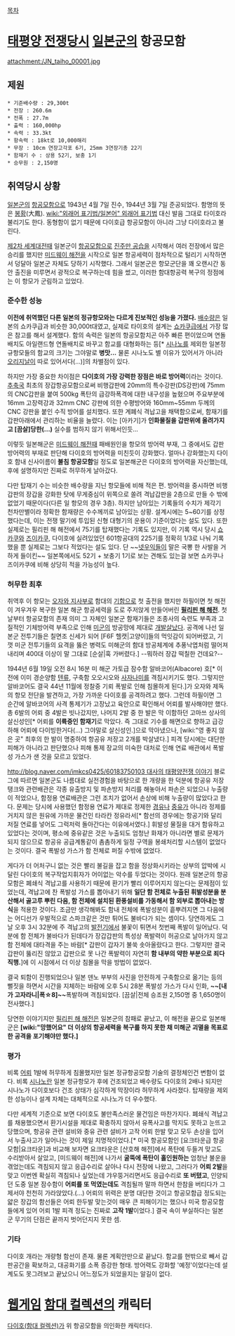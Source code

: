 [[목차]]

= [[태평양 전쟁]]당시 [[일본군]]의 항공모함 =
attachment:/JN_taiho_00001.jpg

== 제원 ==
 * 기준배수량 : 29,300t
 * 전장 : 260.6m
 * 전폭 : 27.7m
 * 출력 : 160,000hp
 * 속력 : 33.3kt
 * 항속력 : 18kt로 10,000해리
 * 무장 : 10cm 연장고각포 6기, 25mm 3연장기총 22기
 * 함재기 수 : 상용 52기, 보충 1기
 * 승무원 : 2,150명

== 취역당시 상황 ==
[[일본군]]의 [[항공모함]]으로 1943년 4월 7일 진수, 1944년 3월 7일 준공되었다. 함명의 뜻은 [[봉황]](大鳳). [[wiki:"외래어 표기법/일본어" 외래어 표기법]] 대신 발음 그대로 타이호라 불리기도 한다. 동형함이 없기 때문에 다이호급 항공모함이 아니라 그냥 다이호라고 불린다.

[[제2차 세계대전]]때 일본군이 [[항공모함]]으로 [[진주만 공습]]을 시작해서 여러 전장에서 많은 승리를 했지만 [[미드웨이 해전]]을 시작으로 일본 항공세력이 점차적으로 털리기 시작하면서 덩달아 일본군 자체도 당하기 시작했다. 그래서 일본군은 항모군단을 꽤 오랜시간 동안 출진을 미루면서 광적으로 복구하는데 힘을 썼고, 이러한 함대항공력 복구의 정점에는 이 항모가 군림하고 있었다.

=== 준수한 성능 ===
'''이전에 취역했던 다른 일본의 정규항모와는 다르게 진보적인 성능을 가졌다.''' [[배수량]]은 일본의 쇼카쿠급과 비슷한 30,000t대였고, 실제로 타이호의 설계는 [[쇼카쿠급]]에서 가장 많은 참고를 해서 설계했다. 함의 속력은 일본의 항공모함치곤 아주 빠른 편이었으며 연돌배치도 아일랜드형 연돌배치로 바꾸고 함교를 대형화하는 등[* [[시나노]]를 제외한 일본정규항모들의 함교의 크기는 그야말로 '''병맛...''' 물론 시나노도 별 이유가 있어서가 아니라 [[야마토급 전함|오리지날]]이 따로 있어서다(...)]의 차별점이 있다.

하지만 가장 중요한 차이점은 '''다이호의 가장 강력한 장점은 바로 방어력'''이라는 것이다. [[추축국]] 최초의 장갑항공모함으로써 비행갑판에 20mm의 특수강판(DS강판)에 75mm의 CNC갑판을 붙여 500kg 폭탄의 급강하폭격에 대한 내구성을 높혔으며 주요부분에 16mm 고장력강과 32mm CNC 강판에 의한 수평방어와 160mm~55mm 두께의 CNC 강판을 붙인 수직 방어를 설치했다. 또한 계폐식 격납고을 채택함으로써, 함재기를 갑판아래에서 관리하는 비율을 늘렸다. 이는 [아카기]가 '''인화물질을 갑판위에 올려가지고 [끔살]당한(...)''' 실수를 범하지 않기 위해서인듯...

이렇듯 일본해군은 [[미드웨이 해전]]때 패배원인을 항모의 방어력 부재, 그 중에서도 갑판 방어력의 부재로 판단해 다이호의 방어력을 미친듯이 강화했다. 얼마나 강화했는지 다이호 함내 신사이름이 '''불침 항공모함'''일 정도로 일본해군은 다이호의 방어력을 자신했는데, 후에 설명하지만 진짜로 허무하게 날아갔다.

다만 탑재기 수는 비슷한 배수량을 지닌 항모들에 비해 적은 편. 방어력을 중시하면 비행갑판의 장갑을 강화한 탓에 무게중심이 위쪽으로 쏠려 격납갑판을 2층으로 만들 수 밖에 없었기 때문이다(다른 일 항모의 경우 3층). 하지만 남아있는 기록들의 수치가 제각기 천차만별이라 정확한 함재량은 수수께끼로 남아있는 상황.
설계시에는 5~60기를 상정했다는데, 이는 전쟁 말기에 투입된 신형 대형기의 운용이 기준이었다는 설도 있다. 또한 실제로는 필리핀 해 해전에서 75기를 탑재했다는 기록도 있지만, 이 기록 역시 당시 [[쇼카쿠]]와 [[즈이카쿠]], 다이호에 실려있었던 601항공대의 225기를 정확히 1/3로 나눠 기록했을 뿐 실제로는 그보다 적었다는 설도 있다. 단 ~~[[넷우익]]들이 말은 국뽕 한 사발을 거하게 들이킨~~ 일본쪽에서도 52기 + 보충기 1기로 보는 견해도 있는걸 보면 쇼카쿠나 즈이카쿠에 비해 상당히 적을 가능성이 높다.

=== 허무한 최후 ===
취역후 이 항모는 [[오자와 지사부로]] 함대의 [[기함]]으로 첫 출전을 했지만 하필이면 첫 해전이 겨우겨우 복구한 일본 해군 항공세력을 도로 주저앉게 만들어버린 '''[[필리핀 해 해전]]'''. 첫날부터 항공모함의 존재 의미 그 자체인 일본군 함재기들은 조종사의 숙련도 부족과 고질적인 기체방어력 부족으로 인해 [[미군]]의 방공망에 제대로 [[개발살]]났다. 공격에 나선 일본군 전투기들은 칠면조 신세가 되어 [F6F 헬캣|고양이]들의 먹잇감이 되어버렸고, 기껏 미군 전투기들의 요격을 뚫은 병력도 미해군의 함대 방공체계에 추풍낙엽처럼 떨어져 내리며 400대 이상이 말 그대로 [순살|훅 가버렸다.] --뭐하러 장갑 떡칠한 건데요?--

1944년 6월 19일 오전 8시 16분 미 해군 가토급 잠수함 알바코어(Albacore) 호[* 이 전에 이미 경순양함 [[텐류]], 구축함 오오시오와 [[사자나미]]를 격침시키기도 했다. 그렇지만 알바코어도 결국 44년 11월에 정찰중 기뢰 폭발로 인해 침몰하게 된다.]가 오자와 제독의 항모 전단을 발견하고, 가장 가까운 다이호를 공격하려고 했다. 그런데 하필이면 그 순간에 알바코어의 사격 통제기가 고장났고 육안으로 확인해서 어뢰를 발사해야만 했다. 총 6발의 어뢰 중 4발은 빗나갔지만, 나머지 2발 중 한 발은 막 이함하던 고마쓰 상사의 살신성인[* 어뢰를 '''이륙중인 함재기'''로 막았다. 즉 그대로 기수를 해면으로 향하고 급강하해 어뢰에 다이빙한거다(...) 그야말로 살신성인.]으로 막아냈으나, [wiki:"영 좋지 않은 곳" 최후의 한 발이 명중하여 항공유 저장고 2개를 박살냈다.] 피격 당시에는 대단한 피해가 아니라고 판단했으나 피해 통제 장교의 미숙한 대처로 인해 연료 배관에서 폭발성 가스가 샌 것을 모르고 있었다.

[[http://blog.naver.com/imkcs0425/60183750103 대사의 태평양전쟁 이야기]] 블로그에 따르면 일본군도 나름대로 실전경험을 바탕으로 한 개량을 한 덕분에 항공유 저장탱크와 관련배관은 각종 유출방지 및 파손방지 처리를 해놓아서 파손은 되었으나 누출량이 적었으나, 함정용 연료배관은 그런 조치가 없어서 손상에 비해 누출량이 많았다고 한다. 문제는 당시에 사용했던 함정용 연료가 제대로 정제한 [[경유]]나 [[중유]]가 아니라 정제를 거치지 않은 원유에 가까운 물건인 타라칸 정유라서[* 함선의 경우에는 항공기와 달리 저질 연료를 넣어도 그럭저럭 돌아간다는 이유에서였다.] 휘발성 물질을 대거 함유하고 있었다는 것이며, 평소에 중유같은 것은 누출되도 엄청난 화재가 아니라면 별로 문제가 되지 않으므로 항공유 공급계통같이 촘촘하게 일정 구역을 봉쇄처리할 시스템이 없었다는 것이다. 결국 폭발성 가스가 함 전체로 퍼질 수밖에 없었다.

게다가 더 어처구니 없는 것은 빨리 불길을 잡고 함을 정상화시키라는 상부의 압박에 시달린 다이호의 복구작업지휘자가 어이없는 악수를 두었다는 것이다. 원래 일본군의 항공모함은 폐쇄식 격납고를 사용하기 때문에 환기가 빨리 이루어지지 않는다는 문제점이 있었는데, 격납고에 찬 폭발성 가스를 뽑아내기 위해 '''일단 함 전체로 누출된 휘발성분을 분산해서 골고루 뿌린 다음, 함 전체에 설치된 환풍설비를 가동해서 함 외부로 뽑아내는 방식'''을 적용한 것이다. 조금만 생각해봐도 함내 전체에 폭발성분이 흩뿌려지면 그 다음에는 어디선가 우발적으로 스파크같은 것만 튀어도 불바다가 되는 셈이다. 당연하게도 그 날 오후 3시 32분에 주 격납고의 [[발전기]]에서 불꽃이 튀면서 첫번째 폭발이 일어났다. 덕분에 함 전체가 불바다가 된데다가 장갑갑판의 특성상 폭발력이 허공으로 날아가지 않고 함 전체에 대타격을 주는 바람[* 갑판이 갑자기 불쑥 솟아올랐다고 한다. 그렇지만 결국 갑판이 뚫리진 않았고 갑판으로 못 나간 폭발력이 자연히 '''함 내부의 약한 부분으로 죄다 직행.''']에 이 시점에서 더 이상 침몰을 막을 방법이 없었다.

결국 퇴함이 진행되었으나 일본 덴노 부부의 사진을 안전하게 구축함으로 옮기는 등의 뻘짓을 하면서 시간을 지체하는 바람에 오후 5시 28분 폭발성 가스가 다시 인화, '''~~[내가 고자라니|폭☆8]~~'''폭발하며 격침되었다. [끔살|전체 승조원 2,150명 중 1,650명이 전사했다.]

당연한 이야기지만 [[필리핀 해 해전]]은 일본군의 참패로 끝났고, 이 해전을 끝으로 일본해군은 '''[wiki:"망했어요" 더 이상의 항공세력을 복구를 하지 못한 채 미해군 괴멸을 목표로 한 공격을 포기해야만 했다.]''' 

=== 평가 ===
비록 [[어뢰]] 1발에 허무하게 침몰했지만 일본 정규항공모함 기술의 결정체인건 변함이 없다. 비록 [[시나노]]란 일본 정규항모가 후에 건조되었고 배수량도 다이호의 2배나 되지만 시나노가 다이호보다 건조 상태가 심각하게 막장이라 허무하게 사라졌다. 탑재량을 제외한 성능이나 설계 자체는 대체적으로 시나노가 더 우수했다.

다만 세계적 기준으로 보면 다이호도 불만족스러운 물건임은 마찬가지다. 폐쇄식 격납고를 채용했으면서 환기시설을 제대로 확충하지 않아서 유폭사고를 막지도 못하고 눈뜨고 당했으며, 항공유 관련 설비와 중유 관련 설비가 고작 어뢰 한발 맞고 모두 손상을 입어서 누출사고가 일어나는 것이 제일 치명적이었다.[* 미국 항공모함인 [요크타운급 항공모함|요크타운]과 비교해 보자면 요크타운은 [산호해 해전]에서 폭탄에 두들겨 맞고도 수리받아서 살았고, [미드웨이 해전]에 나가서 '''굴뚝에 폭탄이 홀인원하는''' 엄청난 불운을 겪었는데도 격침되지 않고 응급수리로 살아나 다시 전장에 나왔고, 그러다가 '''어뢰 2발'''을 맞고 이번엔 확실히 격침되나 싶었는데 갸우뚱거리면서도 응급수리로 '''또 버텼고''', 인양되던 도중 일본 잠수함이 '''어뢰를 또 먹였는데도''' 격침될까 말까 하면서 한참을 버티다가 그제서야 천천히 가라앉았다.(...) 어뢰의 위력은 분명 대단한 것이고 항공모함급 정도되는 얇은 장갑의 함선들은 어뢰 한두발 맞는것이 매우 큰 피해이기는 했으나 미국 항공모함들에게 있어 어뢰 1발 피격 정도는 진짜로 '''고작 1발'''이었다.] 결국 속이 부실하다는 일본군 무기의 단점은 끝까지 벗어던지지 못한 셈.

=== 기타 ===
다이호 개라는 개량형 함선이 존재. 물론 계획안만으로 끝났다. 함교를 현밖으로 빼서 갑판공간을 확보하고, 대공화기를 소폭 증강한 형태. 방어력도 강화할 '예정'이었다는데 설계도도 못그려보고 끝났으니 어느정도가 되었을지는 알길이 없다. 
= [[웹게임]] [[함대 컬렉션]]의 캐릭터 =
[[다이호(함대 컬렉션)]]가 위 항공모함을 의인화한 캐릭터다.
